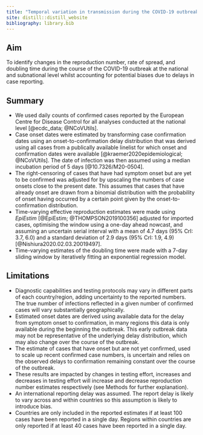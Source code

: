 ```yaml
---
title: "Temporal variation in transmission during the COVID-19 outbreak"
site: distill::distill_website
bibliography: library.bib   
---
```



## Aim

To identify changes in the reproduction number, rate of spread, and doubling time during the course of the COVID-19 outbreak at the national and subnational level whilst accounting for potential biases due to delays in case reporting.


## Summary

* We used daily counts of confirmed cases reported by the European Centre for Disease Control for all analyses conducted at the national level [@ecdc_data; @NCoVUtils]. 
*	Case onset dates were estimated by transforming case confirmation dates using an onset-to-confirmation delay distribution that was derived using all cases from a publically available linelist for which onset and confirmation dates were available [@kraemer2020epidemiological; @NCoVUtils]. The date of infection was then assumed using a median incubation period of 5 days [@10.7326/M20-0504].
* The right-censoring of cases that have had symptom onset but are yet to be confirmed was adjusted for by upscaling the numbers of case onsets close to the present date. This assumes that cases that have already onset are drawn from a binomial distribution with the probability of onset having occurred by a certain point given by the onset-to-confirmation distribution.
* Time-varying effective reproduction estimates were made using *EpiEstim* [@EpiEstim; @THOMPSON2019100356] adjusted for imported cases, optimising the window using a one-day ahead nowcast, and assuming an uncertain serial interval with a mean of 4.7 days (95% CrI: 3.7, 6.0) and a standard deviation of 2.9 days (95% CrI: 1.9, 4.9) [@Nishiura2020.02.03.20019497].
* Time-varying estimates of the doubling time were made with a 7-day sliding window by iteratively fitting an exponential regression model. 

## Limitations

* Diagnostic capabilities and testing protocols may vary in different parts of each country/region, adding uncertainty to the reported numbers. The true number of infections reflected in a given number of confirmed cases will vary substantially geographically.
* Estimated onset dates are derived using available data for the delay from symptom onset to confirmation, in many regions this data is only available during the beginning the outbreak. This early outbreak data may not be representative of the underlying delay distribution, which may also change over the course of the outbreak.
* The estimate of cases that have onset but are not yet confirmed, used to scale up recent confirmed case numbers, is uncertain and relies on the observed delays to confirmation remaining constant over the course of the outbreak.
* These results are impacted by changes in testing effort, increases and decreases in testing effort will increase and decrease reproduction number estimates respectively (see Methods for further explanation).
* An international reporting delay was assumed. The report delay is likely to vary across and within countries so this assumption is likely to introduce bias.
* Countries are only included in the reported estimates if at least 100 cases have been reported in a single day. Regions within countries are only reported if at least 40 cases have been reported in a single day.

